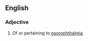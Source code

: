 ==English==

===Adjective===
{{en-adj}}

# {{context|rare|lang=en}} Of or pertaining to [[psorophthalmia]]